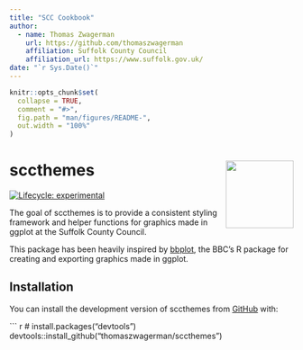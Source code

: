 ```yaml
---
title: "SCC Cookbook"
author:
  - name: Thomas Zwagerman
    url: https://github.com/thomaszwagerman
    affiliation: Suffolk County Council
    affiliation_url: https://www.suffolk.gov.uk/
date: "`r Sys.Date()`"
---
```

```r
knitr::opts_chunk$set(
  collapse = TRUE,
  comment = "#>",
  fig.path = "man/figures/README-",
  out.width = "100%"
)
```

# sccthemes <img src="inst/figures/scc-hex.png" align="right" width="120"/>

<!-- badges: start -->
[![Lifecycle: experimental](https://img.shields.io/badge/lifecycle-experimental-orange.svg)](https://lifecycle.r-lib.org/articles/stages.html#experimental)
<!-- badges: end -->

The goal of sccthemes is to provide a consistent styling framework and helper functions for graphics made in ggplot at the Suffolk County Council.

This package has been heavily inspired by [bbplot](https://github.com/bbc/bbplot), the BBC's R package for creating and exporting graphics made in ggplot.

## Installation

You can install the development version of sccthemes from [GitHub](https://github.com/) with:

``` r
# install.packages("devtools")
devtools::install_github("thomaszwagerman/sccthemes")
